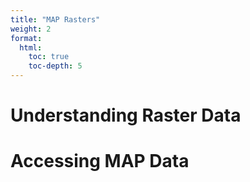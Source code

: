 ```yaml
---
title: "MAP Rasters"
weight: 2
format: 
  html: 
    toc: true
    toc-depth: 5
---
```




# Understanding Raster Data


# Accessing MAP Data 

